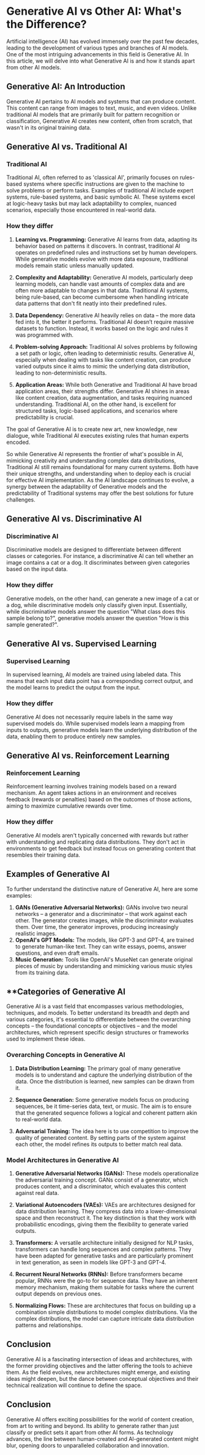 # Generative AI vs Other AI: What's the Difference?

Artificial intelligence (AI) has evolved immensely over the past few decades, leading to the development of various types and branches of AI models. One of the most intriguing advancements in this field is Generative AI. In this article, we will delve into what Generative AI is and how it stands apart from other AI models.

## **Generative AI: An Introduction**

Generative AI pertains to AI models and systems that can produce content. This content can range from images to text, music, and even videos. Unlike traditional AI models that are primarily built for pattern recognition or classification, Generative AI creates new content, often from scratch, that wasn't in its original training data.

## **Generative AI vs. Traditional AI**

### **Traditional AI**

Traditional AI, often referred to as 'classical AI', primarily focuses on rules-based systems where specific instructions are given to the machine to solve problems or perform tasks. Examples of traditional AI include expert systems, rule-based systems, and basic symbolic AI. These systems excel at logic-heavy tasks but may lack adaptability to complex, nuanced scenarios, especially those encountered in real-world data.

### **How they differ**

1. **Learning vs. Programming:** Generative AI learns from data, adapting its behavior based on patterns it discovers. In contrast, traditional AI operates on predefined rules and instructions set by human developers. While generative models evolve with more data exposure, traditional models remain static unless manually updated.

2. **Complexity and Adaptability:** Generative AI models, particularly deep learning models, can handle vast amounts of complex data and are often more adaptable to changes in that data. Traditional AI systems, being rule-based, can become cumbersome when handling intricate data patterns that don't fit neatly into their predefined rules.

3. **Data Dependency:** Generative AI heavily relies on data – the more data fed into it, the better it performs. Traditional AI doesn’t require massive datasets to function. Instead, it works based on the logic and rules it was programmed with.

4. **Problem-solving Approach:** Traditional AI solves problems by following a set path or logic, often leading to deterministic results. Generative AI, especially when dealing with tasks like content creation, can produce varied outputs since it aims to mimic the underlying data distribution, leading to non-deterministic results.

5. **Application Areas:** While both Generative and Traditional AI have broad application areas, their strengths differ. Generative AI shines in areas like content creation, data augmentation, and tasks requiring nuanced understanding. Traditional AI, on the other hand, is excellent for structured tasks, logic-based applications, and scenarios where predictability is crucial.

The goal of Generative AI is to create new art, new knowledge, new dialogue, while Traditional AI executes existing rules that human experts encoded.

So while Generative AI represents the frontier of what's possible in AI, mimicking creativity and understanding complex data distributions, Traditional AI still remains foundational for many current systems. Both have their unique strengths, and understanding when to deploy each is crucial for effective AI implementation. As the AI landscape continues to evolve, a synergy between the adaptability of Generative models and the predictability of Traditional systems may offer the best solutions for future challenges.

## **Generative AI vs. Discriminative AI**

### **Discriminative AI**

Discriminative models are designed to differentiate between different classes or categories. For instance, a discriminative AI can tell whether an image contains a cat or a dog. It discriminates between given categories based on the input data.

### **How they differ**

Generative models, on the other hand, can generate a new image of a cat or a dog, while discriminative models only classify given input. Essentially, while discriminative models answer the question "What class does this sample belong to?", generative models answer the question "How is this sample generated?".

## **Generative AI vs. Supervised Learning**

### **Supervised Learning**

In supervised learning, AI models are trained using labeled data. This means that each input data point has a corresponding correct output, and the model learns to predict the output from the input.

### **How they differ**

Generative AI does not necessarily require labels in the same way supervised models do. While supervised models learn a mapping from inputs to outputs, generative models learn the underlying distribution of the data, enabling them to produce entirely new samples.

## **Generative AI vs. Reinforcement Learning**

### **Reinforcement Learning**

Reinforcement learning involves training models based on a reward mechanism. An agent takes actions in an environment and receives feedback (rewards or penalties) based on the outcomes of those actions, aiming to maximize cumulative rewards over time.

### **How they differ**

Generative AI models aren't typically concerned with rewards but rather with understanding and replicating data distributions. They don't act in environments to get feedback but instead focus on generating content that resembles their training data.

## **Examples of Generative AI**

To further understand the distinctive nature of Generative AI, here are some examples:

1. **GANs (Generative Adversarial Networks):** GANs involve two neural networks – a generator and a discriminator – that work against each other. The generator creates images, while the discriminator evaluates them. Over time, the generator improves, producing increasingly realistic images.
2. **OpenAI's GPT Models:** The models, like GPT-3 and GPT-4, are trained to generate human-like text. They can write essays, poems, answer questions, and even draft emails.
3. **Music Generation:** Tools like OpenAI's MuseNet can generate original pieces of music by understanding and mimicking various music styles from its training data.

## **Categories of Generative AI

Generative AI is a vast field that encompasses various methodologies, techniques, and models. To better understand its breadth and depth and various categories, it's essential to differentiate between the overarching concepts – the foundational concepts or objectives – and the model architectures, which represent specific design structures or frameworks used to implement these ideas.

### **Overarching Concepts in Generative AI**

1. **Data Distribution Learning:** The primary goal of many generative models is to understand and capture the underlying distribution of the data. Once the distribution is learned, new samples can be drawn from it.

2. **Sequence Generation:** Some generative models focus on producing sequences, be it time-series data, text, or music. The aim is to ensure that the generated sequence follows a logical and coherent pattern akin to real-world data.

3. **Adversarial Training:** The idea here is to use competition to improve the quality of generated content. By setting parts of the system against each other, the model refines its outputs to better match real data.

### **Model Architectures in Generative AI**

1. **Generative Adversarial Networks (GANs):** These models operationalize the adversarial training concept. GANs consist of a generator, which produces content, and a discriminator, which evaluates this content against real data.

2. **Variational Autoencoders (VAEs):** VAEs are architectures designed for data distribution learning. They compress data into a lower-dimensional space and then reconstruct it. The key distinction is that they work with probabilistic encodings, giving them the flexibility to generate varied outputs.

3. **Transformers:** A versatile architecture initially designed for NLP tasks, transformers can handle long sequences and complex patterns. They have been adapted for generative tasks and are particularly prominent in text generation, as seen in models like GPT-3 and GPT-4.

4. **Recurrent Neural Networks (RNNs):** Before transformers became popular, RNNs were the go-to for sequence data. They have an inherent memory mechanism, making them suitable for tasks where the current output depends on previous ones.

5. **Normalizing Flows:** These are architectures that focus on building up a combination simple distributions to model complex distributions. Via the complex distributions, the model can capture intricate data distribution patterns and relationships.

## **Conclusion**

Generative AI is a fascinating intersection of ideas and architectures, with the former providing objectives and the latter offering the tools to achieve them. As the field evolves, new architectures might emerge, and existing ideas might deepen, but the dance between conceptual objectives and their technical realization will continue to define the space.

## **Conclusion**

Generative AI offers exciting possibilities for the world of content creation, from art to writing and beyond. Its ability to generate rather than just classify or predict sets it apart from other AI forms. As technology advances, the line between human-created and AI-generated content might blur, opening doors to unparalleled collaboration and innovation.